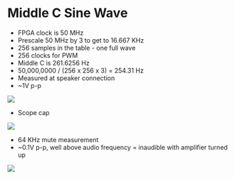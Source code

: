 = Middle C Sine Wave =

* FPGA clock is 50 MHz
* Prescale 50 MHz by 3 to get to 16.667 KHz
* 256 samples in the table - one full wave
* 256 clocks for PWM
* Middle C is 261.6256 Hz
* 50,000,0000 / (256 x 256 x 3) = 254.31 Hz
* Measured at speaker connection
* ~1V p-p

<img src="https://raw.githubusercontent.com/douggilliland/FPGA_Sound/main/MiddleCSine/Middle-C_BlockDiagram.png"></img>

* Scope cap

<img src="https://raw.githubusercontent.com/douggilliland/FPGA_Sound/main/MiddleCSine/MiddleC_Scope_Cap.png"></img>

* 64 KHz mute measurement
* ~0.1V p-p, well above audio frequency = inaudible with amplifier turned up

<img src="https://raw.githubusercontent.com/douggilliland/FPGA_Sound/main/MiddleCSine/MuteNoise.png"></img>
